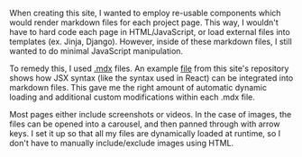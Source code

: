 When creating this site, I wanted to employ re-usable components which would render markdown files for each project page. This way, I wouldn't have to hard code each page in HTML/JavaScript, or load external files into templates (ex. Jinja, Django).  However, inside of these markdown files, I still wanted to do minimal JavaScript manipulation.

To remedy this, I used [.mdx](https://github.com/mdx-js/mdx) files. An example [file](https://github.com/kudou-reira/portfolio/blob/master/src/portfolio_images/fashion_design/final/final.mdx) from this site's repository shows how JSX syntax (like the syntax used in React) can be integrated into markdown files. This gave me the right amount of automatic dynamic loading and additional custom modifications within each .mdx file.

Most pages either include screenshots or videos. In the case of images, the files can be opened into a carousel, and then panned through with arrow keys. I set it up so that all my files are dynamically loaded at runtime, so I don't have to manually include/exclude images using HTML.